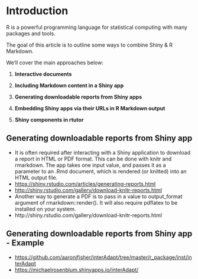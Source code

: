 # Introduction {#intro}

R is a powerful programming language for statistical computing with many packages and tools.

The goal of this article is to outline some ways to combine Shiny & R Markdown.

We'll cover the main approaches below:

1. **Interactive documents**

2. **Including Markdown content in a Shiny app**

3. **Generating downloadable reports from Shiny apps**

4. **Embedding Shiny apps via their URLs in R Markdown output**

5. **Shiny components in rtutor**

## Generating downloadable reports from Shiny app

- It is often required after interacting with a Shiny application to download a report in HTML or PDF format. This can be done with knitr and rmarkdown. The app takes one input value, and passes it as a parameter to an .Rmd document, which is rendered (or knitted) into an HTML output file.
- [https://shiny.rstudio.com/articles/generating-reports.html](https://shiny.rstudio.com/articles/generating-reports.html)
- [http://shiny.rstudio.com/gallery/download-knitr-reports.html](http://shiny.rstudio.com/gallery/download-knitr-reports.html)
- Another way to generate a PDF is to pass in a value to output_format argument of rmarkdown::render(). It will also require pdflatex to be installed on your system.
- http://shiny.rstudio.com/gallery/download-knitr-reports.html

## Generating downloadable reports from Shiny app - Example

- [https://github.com/aaronjfisher/interAdapt/tree/master/r_package/inst/interAdapt](https://github.com/aaronjfisher/interAdapt/tree/master/r_package/inst/interAdapt)
- [https://michaelrosenblum.shinyapps.io/interAdapt/](https://michaelrosenblum.shinyapps.io/interAdapt/)
